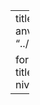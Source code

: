 ---
title: "AI forløb 7"
description: "I forløbet anvendes lineær regression..."
image: "../images/COLOURBOX47937746_forloeb.jpg"

format:
    html: 
      self-contained: true
      toc: true
      toc-title: Indhold
      toc-location: left
categories:
  - B-niveau
---